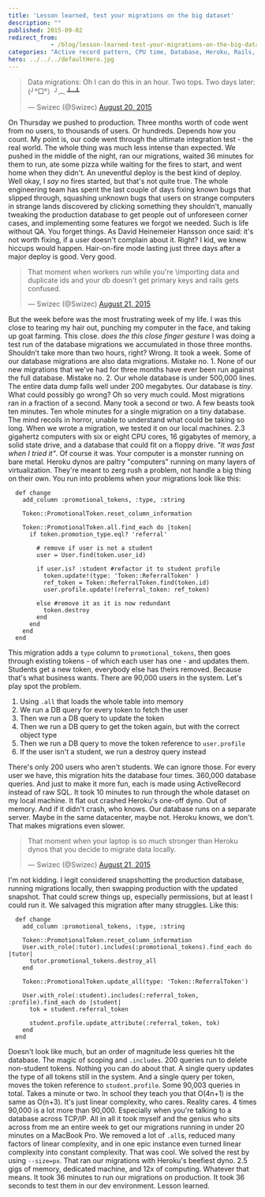 ```yaml
---
title: 'Lesson learned, test your migrations on the big dataset'
description: ""
published: 2015-09-02
redirect_from: 
            - /blog/lesson-learned-test-your-migrations-on-the-big-dataset/swizec/6729
categories: "Active record pattern, CPU time, Database, Heroku, Rails, Technical"
hero: ../../../defaultHero.jpg
---
```

> Data migrations: Oh I can do this in an hour. Two tops. Two days later: (╯°□°）╯︵ ┻━┻
>
> — Swizec (@Swizec) [August 20, 2015](https://twitter.com/Swizec/status/634452345007550464)

On Thursday we pushed to production. Three months worth of code went from no users, to thousands of users. Or hundreds. Depends how you count. My point is, our code went through the ultimate integration test - the real world. The whole thing was much less intense than expected. We pushed in the middle of the night, ran our migrations, waited 36 minutes for them to run, ate some pizza while waiting for the fires to start, and went home when they didn&#x27;t. An uneventful deploy is the best kind of deploy. Well okay, I _say_ no fires started, but that&#x27;s not quite true. The whole engineering team has spent the last couple of days fixing known bugs that slipped through, squashing unknown bugs that users on strange computers in strange lands discovered by clicking something they shouldn&#x27;t, manually tweaking the production database to get people out of unforeseen corner cases, and implementing some features we forgot we needed. Such is life without QA. You forget things. As David Heinemeier Hansson once said: it&#x27;s not worth fixing, if a user doesn&#x27;t complain about it. Right? I kid, we knew hiccups would happen. Hair-on-fire mode lasting just three days after a major deploy is good. Very good.

> That moment when workers run while you&#x27;re \\importing data and duplicate ids and your db doesn&#x27;t get primary keys and rails gets confused.
>
> — Swizec (@Swizec) [August 21, 2015](https://twitter.com/Swizec/status/634859142432333824)

But the week before was the most frustrating week of my life. I was this close to tearing my hair out, punching my computer in the face, and taking up goat farming. This close. _does the this close finger gesture_ I was doing a test run of the database migrations we accumulated in those three months. Shouldn&#x27;t take more than two hours, right? Wrong. It took a week. Some of our database migrations are also data migrations. Mistake no. 1. None of our new migrations that we&#x27;ve had for three months have ever been run against the full database. Mistake no. 2. Our whole database is under 500,000 lines. The entire data dump falls well under 200 megabytes. Our database is _tiny_. What could possibly go wrong? Oh so very much could. Most migrations ran in a fraction of a second. Many took a second or two. A few beasts took ten minutes. Ten whole minutes for a single migration on a tiny database. The mind recoils in horror, unable to understand what could be taking so long. When we wrote a migration, we tested it on our local machines. 2.3 gigahertz computers with six or eight CPU cores, 16 gigabytes of memory, a solid state drive, and a database that could fit on a floppy drive. _&quot;It was fast when I tried it&quot;_. Of course it was. Your computer is a monster running on bare metal. Heroku dynos are paltry &quot;computers&quot; running on many layers of virtualization. They&#x27;re meant to zerg rush a problem, not handle a big thing on their own. You run into problems when your migrations look like this:

```
  def change
    add_column :promotional_tokens, :type, :string

    Token::PromotionalToken.reset_column_information

    Token::PromotionalToken.all.find_each do |token|
      if token.promotion_type.eql? 'referral'

        # remove if user is not a student
        user = User.find(token.user_id)

        if user.is? :student #refactor it to student profile
          token.update!(type: 'Token::ReferralToken' )
          ref_token = Token::ReferralToken.find(token.id)
          user.profile.update!(referral_token: ref_token)

        else #remove it as it is now redundant
          token.destroy
        end
      end
    end
  end
```

This migration adds a `type` column to `promotional_tokens`, then goes through existing tokens - of which each user has one - and updates them. Students get a new token, everybody else has theirs removed. Because that&#x27;s what business wants. There are 90,000 users in the system. Let&#x27;s play spot the problem.

1. Using `.all` that loads the whole table into memory
2. We run a DB query for every token to fetch the user
3. Then we run a DB query to update the token
4. Then we run a DB query to get the token again, but with the correct object type
5. Then we run a DB query to move the token reference to `user.profile`
6. If the user isn&#x27;t a student, we run a destroy query instead

There&#x27;s only 200 users who aren&#x27;t students. We can ignore those. For every user we have, this migration hits the database four times. 360,000 database queries. And just to make it more fun, each is made using ActiveRecord instead of raw SQL. It took 10 minutes to run through the whole dataset on my local machine. It flat out crashed Heroku&#x27;s one-off dyno. Out of memory. And if it didn&#x27;t crash, who knows. Our database runs on a separate server. Maybe in the same datacenter, maybe not. Heroku knows, we don&#x27;t. That makes migrations even slower.

> That moment when your laptop is so much stronger than Heroku dynos that you decide to migrate data locally.
>
> — Swizec (@Swizec) [August 21, 2015](https://twitter.com/Swizec/status/634835917329571840)

I&#x27;m not kidding. I legit considered snapshotting the production database, running migrations locally, then swapping production with the updated snapshot. That could screw things up, especially permissions, but at least I could run it. We salvaged this migration after many struggles. Like this:

```
  def change
    add_column :promotional_tokens, :type, :string

    Token::PromotionalToken.reset_column_information
    User.with_role(:tutor).includes(:promotional_tokens).find_each do |tutor|
      tutor.promotional_tokens.destroy_all
    end

    Token::PromotionalToken.update_all(type: 'Token::ReferralToken')

    User.with_role(:student).includes(:referral_token, :profile).find_each do |student|
      tok = student.referral_token

      student.profile.update_attribute(:referral_token, tok)
    end
  end
```

Doesn&#x27;t look like much, but an order of magnitude less queries hit the database. The magic of scoping and `.includes`. 200 queries run to delete non-student tokens. Nothing you can do about that. A single query updates the type of all tokens still in the system. And a single query per token, moves the token reference to `student.profile`. Some 90,003 queries in total. Takes a minute or two. In school they teach you that O(4n+1) is the same as O(n+3). It&#x27;s just linear complexity, who cares. Reality cares. 4 times 90,000 is a lot more than 90,000. Especially when you&#x27;re talking to a database across TCP/IP. All in all it took myself and the genius who sits across from me an entire week to get our migrations running in under 20 minutes on a MacBook Pro. We removed a lot of `.all`s, reduced many factors of linear complexity, and in one epic instance even turned linear complexity into constant complexity. That was cool. We solved the rest by using `--size=px`. That ran our migrations with Heroku&#x27;s beefiest dyno. 2.5 gigs of memory, dedicated machine, and 12x of computing. Whatever that means. It took 36 minutes to run our migrations on production. It took 36 seconds to test them in our dev environment. Lesson learned.